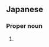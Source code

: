 ==Japanese==
{{ja-kanjitab|か|な|こ|yomi=j}}

===Proper noun===
{{ja-pos|proper|かなこ}}

# {{given name|female|lang=ja|sort=かなこ}}